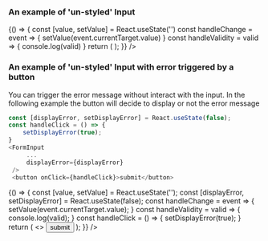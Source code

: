 
<Meta title="DCXLibrary/Form/Input" component={FormInput} />

### An example of 'un-styled' Input
<Canvas>
  <Story name="un-styled">
      {() => {
        const [value, setValue] = React.useState('')
        const handleChange = event => {
            setValue(event.currentTarget.value)
        }
        const handleValidity = valid => {
            console.log(valid)
        }
            return (
                <FormInput
                    name="password"
                    type="text"
                    value={value}
                    onChange={handleChange}
                    isValid={handleValidity}
                    inputProps={{
                        placeholder: 'enter your password',
                    }}
                    errorProps={{
                        style: {fontSize: '10px', color: 'red', fontWeight: 'bold'},
                    }}
                    validation={{
                        rule: {
                        type: 'password',
                        minLength: 8,
                        uppercase: 1,
                        numbers: 1,
                        matchesOneOf: ['@', '_', '-', '.', '!'],
                        },
                        message:
                        'your password need to be min 8 chars 1 Uppercase, 1 Number and one special character',
                    }}
                    errorPosition="bottom"
                    prefix={{
                        properties: {
                          style: {
                            border: '1px solid #d2d2d2',
                            padding: '5px',
                          },
                        },
                        content: 'Pre'
                    }}
                    suffix={{
                        properties: {
                          style: {
                            border: '1px solid #d2d2d2',
                            padding: '5px',
                          },
                        },
                        content: 'Post'
                    }}
                />
            );
    }}
    />
  </Story>
</Canvas>

### An example of 'un-styled' Input with error triggered by a button
You can trigger the error message without interact with the input. In the following example the button will decide to display or not the error message
```js
const [displayError, setDisplayError] = React.useState(false);
const handleClick = () => {
    setDisplayError(true);
}
<FormInput
     ...
     displayError={displayError}
 /> 
 <button onClick={handleClick}>submit</button>   
```
<Canvas>
  <Story name="un-styled-trigger-validity">
       {() => {
        const [value, setValue] = React.useState('');
        const [displayError, setDisplayError] = React.useState(false);
        const handleChange = event => {
            setValue(event.currentTarget.value);
        }
        const handleValidity = valid => {
            console.log(valid);
        }
        const handleClick = () => {
            setDisplayError(true);
        }
      return (
          <>
        <FormInput
            name="password"
            type="text"
            value={value}
            displayError={displayError}
            onChange={handleChange}
            isValid={handleValidity}
            inputProps={{
                placeholder: 'enter your password',
            }}
            errorProps={{
                style: {fontSize: '10px', color: 'red', fontWeight: 'bold'},
            }}
            validation={{
                rule: {
                type: 'password',
                minLength: 8,
                uppercase: 1,
                numbers: 1,
                matchesOneOf: ['@', '_', '-', '.', '!'],
                },
                message:
                'your password need to be min 8 chars 1 Uppercase, 1 Number and one special character',
            }}
            errorPosition="bottom"
            prefix={{
                properties: {
                  style: {
                    border: '1px solid #d2d2d2',
                    padding: '5px',
                  },
                },
                content: 'Pre'
            }}
            suffix={{
                properties: {
                  style: {
                    border: '1px solid #d2d2d2',
                    padding: '5px',
                  },
                },
                content: 'Post'
            }}
        />
        <button onClick={handleClick}>submit</button>
        </>
      );
    }}
    />
  </Story>
</Canvas>

<Props of={FormInput} />